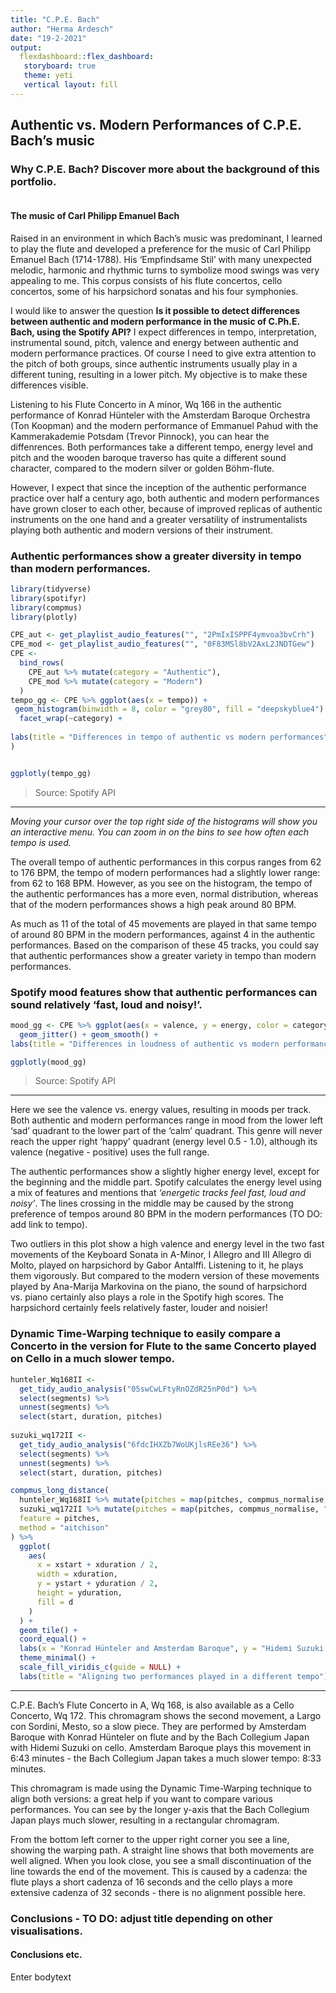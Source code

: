 ```yaml
---
title: "C.P.E. Bach"
author: "Herma Ardesch"
date: "19-2-2021"
output: 
  flexdashboard::flex_dashboard:
   storyboard: true
   theme: yeti
   vertical layout: fill
---
```


## Authentic vs. Modern Performances of C.P.E. Bach's music

### **Why C.P.E. Bach?** Discover more about the background of this portfolio.

```r

```

> 

#### **The music of Carl Philipp Emanuel Bach** ####

Raised in an environment in which Bach's music was predominant, I learned to play the flute and developed a preference for the music of Carl Philipp Emanuel Bach (1714-1788). His 'Empfindsame Stil' with many unexpected melodic, harmonic and rhythmic turns to symbolize mood swings was very appealing to me. This corpus consists of his flute concertos, cello concertos, some of his harpsichord sonatas and his four symphonies.

I would like to answer the question **Is it possible to detect differences between authentic and modern performance in the music of C.Ph.E. Bach, using the Spotify API?** I expect differences in tempo, interpretation, instrumental sound, pitch, valence and energy between authentic and modern performance practices. Of course I need to give extra attention to the pitch of both groups, since authentic instruments usually play in a different tuning, resulting in a lower pitch. My objective is to make these differences visible.

Listening to his Flute Concerto in A minor, Wq 166 in the authentic performance of Konrad Hünteler with the Amsterdam Baroque Orchestra (Ton Koopman) and the modern performance of Emmanuel Pahud with the Kammerakademie Potsdam (Trevor Pinnock), you can hear the diffenrences. Both performances take a different tempo, energy level and pitch and the wooden baroque traverso has quite a different sound character, compared to the modern silver or golden Böhm-flute. 

However, I expect that since the inception of the authentic performance practice over half a century ago, both authentic and modern performances have grown closer to each other, because of improved replicas of authentic instruments on the one hand and a greater versatility of instrumentalists playing both authentic and modern versions of their instrument.
 

### Authentic performances show a greater **diversity in tempo** than modern performances. 

```r

library(tidyverse)
library(spotifyr)
library(compmus)
library(plotly)

CPE_aut <- get_playlist_audio_features("", "2PmIxISPPF4ymvoa3bvCrh")
CPE_mod <- get_playlist_audio_features("", "0F83MSl8bV2AxL2JNDTGew")
CPE <-
  bind_rows(
    CPE_aut %>% mutate(category = "Authentic"),
    CPE_mod %>% mutate(category = "Modern")
  )
tempo_gg <- CPE %>% ggplot(aes(x = tempo)) + 
 geom_histogram(binwidth = 8, color = "grey80", fill = "deepskyblue4") +
  facet_wrap(~category) +
  
labs(title = "Differences in tempo of authentic vs modern performances", size = 16
)


ggplotly(tempo_gg)

```

> Source: Spotify API

*** 

*Moving your cursor over the top right side of the histograms will show you an interactive menu. You can zoom in on the bins to see how often each tempo is used.*

The overall tempo of authentic performances in this corpus ranges from 62 to 176 BPM, the tempo of modern performances had a slightly lower range: from 62 to 168 BPM. However, as you see on the histogram, the tempo of the authentic performances has a more even, normal distribution, whereas that of the modern performances shows a high peak around 80 BPM. 

As much as 11 of the total of 45 movements are played in that same tempo of around 80 BPM in the modern performances, against 4 in the authentic performances. Based on the comparison of these 45 tracks, you could say that authentic performances show a greater variety in tempo than modern performances.


### **Spotify mood features** show that authentic performances can sound relatively  **'fast, loud and noisy!'**. 

```r

mood_gg <- CPE %>% ggplot(aes(x = valence, y = energy, color = category)) +
  geom_jitter() + geom_smooth() +
labs(title = "Differences in loudness of authentic vs modern performances")

ggplotly(mood_gg)

```

> Source: Spotify API

***

Here we see the valence vs. energy values, resulting in moods per track. Both authentic and modern performances range in mood from the lower left 'sad' quadrant to the lower part of the 'calm' quadrant. This genre will never reach the upper right 'happy' quadrant (energy level 0.5 - 1.0), although its valence (negative - positive) uses the full range.

The authentic performances show a slightly higher energy level, except for the beginning and the middle part. Spotify calculates the energy level using a mix of features and mentions that *'energetic tracks feel fast, loud and noisy'*. The lines crossing in the middle may be caused by the strong preference of tempos around 80 BPM in the modern performances (TO DO: add link to tempo).

Two outliers in this plot show a high valence and energy level in the two fast movements of the Keyboard Sonata in A-Minor, I Allegro and III Allegro di Molto, played on harpsichord by Gabor Antalffi. Listening to it, he plays them vigorously. But compared to the modern version of these movements played by Ana-Marija Markovina on the piano, the sound of harpsichord vs. piano certainly also plays a role in the Spotify high scores. The harpsichord certainly feels relatively faster, louder and noisier!


### **Dynamic Time-Warping technique** to easily compare a Concerto in the version for Flute to the same Concerto played on Cello in a much slower tempo. 

```r

hunteler_Wq168II <-
  get_tidy_audio_analysis("05swCwLFtyRnOZdR25nP0d") %>%
  select(segments) %>%
  unnest(segments) %>%
  select(start, duration, pitches)
  
suzuki_wq172II <- 
  get_tidy_audio_analysis("6fdcIHXZb7WoUKjlsREe36") %>%
  select(segments) %>%
  unnest(segments) %>%
  select(start, duration, pitches)
```


```r
compmus_long_distance(
  hunteler_Wq168II %>% mutate(pitches = map(pitches, compmus_normalise, "manhattan")),
  suzuki_wq172II %>% mutate(pitches = map(pitches, compmus_normalise, "manhattan")),
  feature = pitches,
  method = "aitchison"
) %>%
  ggplot(
    aes(
      x = xstart + xduration / 2,
      width = xduration,
      y = ystart + yduration / 2,
      height = yduration,
      fill = d
    )
  ) +
  geom_tile() +
  coord_equal() +
  labs(x = "Konrad Hünteler and Amsterdam Baroque", y = "Hidemi Suzuki and Bach Collegium Japan") +
  theme_minimal() +
  scale_fill_viridis_c(guide = NULL) +
  labs(title = "Aligning two performances played in a different tempo")
```


***

C.P.E. Bach's Flute Concerto in A, Wq 168, is also available as a Cello Concerto, Wq 172. This chromagram shows the second movement, a Largo con Sordini, Mesto, so a slow piece. They are performed by Amsterdam Baroque with Konrad Hünteler on flute and by the Bach Collegium Japan with Hidemi Suzuki on cello. Amsterdam Baroque plays this movement in 6:43 minutes - the Bach Collegium Japan takes a much slower tempo: 8:33 minutes. 

This chromagram is made using the Dynamic Time-Warping technique to align both versions: a great help if you want to compare various performances. You can see by the longer y-axis that the Bach Collegium Japan plays much slower, resulting in a rectangular chromagram.

From the bottom left corner to the upper right corner you see a line, showing the warping path. A straight line shows that both movements are well aligned. When you look close, you see a small discontinuation of the line towards the end of the movement. This is caused by a cadenza: the flute plays a short cadenza of 16 seconds and the cello plays a more extensive cadenza of 32 seconds - there is no alignment possible here. 

### **Conclusions - TO DO: adjust title depending on other visualisations**.

>

#### **Conclusions etc.** ####

Enter bodytext
